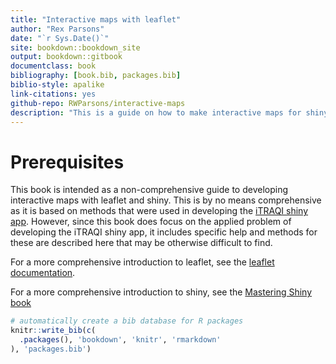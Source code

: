 ```yaml
--- 
title: "Interactive maps with leaflet"
author: "Rex Parsons"
date: "`r Sys.Date()`"
site: bookdown::bookdown_site
output: bookdown::gitbook
documentclass: book
bibliography: [book.bib, packages.bib]
biblio-style: apalike
link-citations: yes
github-repo: RWParsons/interactive-maps
description: "This is a guide on how to make interactive maps for shiny apps with leaflet. It covers the methods used to developed the iTRAQI app."
---
```



# Prerequisites

This book is intended as a non-comprehensive guide to developing interactive 
maps with leaflet and shiny. This is by no means comprehensive as it is based on
methods that were used in developing the 
[iTRAQI shiny app](https://access.healthequity.link/). However, since this book 
does focus on the applied problem of developing the iTRAQI shiny app, it 
includes specific help and methods for these are described here that may be 
otherwise difficult to find.

For a more comprehensive introduction to leaflet, see the 
[leaflet documentation](https://rstudio.github.io/leaflet/).

For a more comprehensive introduction to shiny, see the 
[Mastering Shiny book](https://mastering-shiny.org/)

```r
# automatically create a bib database for R packages
knitr::write_bib(c(
  .packages(), 'bookdown', 'knitr', 'rmarkdown'
), 'packages.bib')
```
